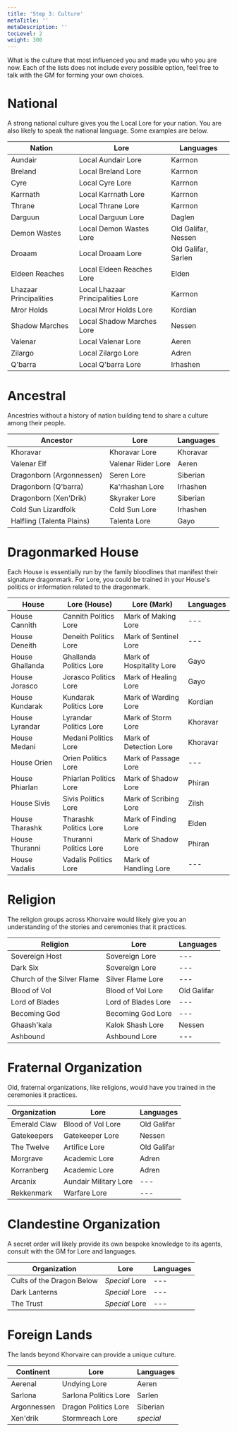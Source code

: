 ```yaml
---
title: 'Step 3: Culture'
metaTitle: ''
metaDescription: ''
tocLevel: 2
weight: 300
---
```


What is the culture that most influenced you and made you who you are now. Each of the lists does not include every possible option, feel free to talk with the GM for forming your own choices.

# National

A strong national culture gives you the Local Lore for your nation. You are also likely to speak the national language. Some examples are below.

| Nation                 | Lore                              | Languages           |
| ---------------------- | --------------------------------- | ------------------- |
| Aundair                | Local Aundair Lore                | Karrnon             |
| Breland                | Local Breland Lore                | Karrnon             |
| Cyre                   | Local Cyre Lore                   | Karrnon             |
| Karrnath               | Local Karrnath Lore               | Karrnon             |
| Thrane                 | Local Thrane Lore                 | Karrnon             |
| Darguun                | Local Darguun Lore                | Daglen              |
| Demon Wastes           | Local Demon Wastes Lore           | Old Galifar, Nessen |
| Droaam                 | Local Droaam Lore                 | Old Galifar, Sarlen |
| Eldeen Reaches         | Local Eldeen Reaches Lore         | Elden               |
| Lhazaar Principalities | Local Lhazaar Principalities Lore | Karrnon             |
| Mror Holds             | Local Mror Holds Lore             | Kordian             |
| Shadow Marches         | Local Shadow Marches Lore         | Nessen              |
| Valenar                | Local Valenar Lore                | Aeren               |
| Zilargo                | Local Zilargo Lore                | Adren               |
| Q'barra                | Local Q'barra Lore                | Irhashen            |

# Ancestral

Ancestries without a history of nation building tend to share a culture among their people.

| Ancestor                  | Lore               | Languages |
| ------------------------- | ------------------ | --------- |
| Khoravar                  | Khoravar Lore      | Khoravar  |
| Valenar Elf               | Valenar Rider Lore | Aeren     |
| Dragonborn (Argonnessen)  | Seren Lore         | Siberian  |
| Dragonborn (Q'barra)      | Ka'rhashan Lore    | Irhashen  |
| Dragonborn (Xen'Drik)     | Skyraker Lore      | Siberian  |
| Cold Sun Lizardfolk       | Cold Sun Lore      | Irhashen  |
| Halfling (Talenta Plains) | Talenta Lore       | Gayo      |

# Dragonmarked House

Each House is essentially run by the family bloodlines that manifest their signature dragonmark. For Lore, you could be trained in your House's politics or information related to the dragonmark.

| House           | Lore (House)            | Lore (Mark)              | Languages |
| --------------- | ----------------------- | ------------------------ | --------- |
| House Cannith   | Cannith Politics Lore   | Mark of Making Lore      | ---       |
| House Deneith   | Deneith Politics Lore   | Mark of Sentinel Lore    | ---       |
| House Ghallanda | Ghallanda Politics Lore | Mark of Hospitality Lore | Gayo      |
| House Jorasco   | Jorasco Politics Lore   | Mark of Healing Lore     | Gayo      |
| House Kundarak  | Kundarak Politics Lore  | Mark of Warding Lore     | Kordian   |
| House Lyrandar  | Lyrandar Politics Lore  | Mark of Storm Lore       | Khoravar  |
| House Medani    | Medani Politics Lore    | Mark of Detection Lore   | Khoravar  |
| House Orien     | Orien Politics Lore     | Mark of Passage Lore     | ---       |
| House Phiarlan  | Phiarlan Politics Lore  | Mark of Shadow Lore      | Phiran    |
| House Sivis     | Sivis Politics Lore     | Mark of Scribing Lore    | Zilsh     |
| House Tharashk  | Tharashk Politics Lore  | Mark of Finding Lore     | Elden     |
| House Thuranni  | Thuranni Politics Lore  | Mark of Shadow Lore      | Phiran    |
| House Vadalis   | Vadalis Politics Lore   | Mark of Handling Lore    | ---       |

# Religion

The religion groups across Khorvaire would likely give you an understanding of the stories and ceremonies that it practices.

| Religion                   | Lore                | Languages   |
| -------------------------- | ------------------- | ----------- |
| Sovereign Host             | Sovereign Lore      | ---         |
| Dark Six                   | Sovereign Lore      | ---         |
| Church of the Silver Flame | Silver Flame Lore   | ---         |
| Blood of Vol               | Blood of Vol Lore   | Old Galifar |
| Lord of Blades             | Lord of Blades Lore | ---         |
| Becoming God               | Becoming God Lore   | ---         |
| Ghaash'kala                | Kalok Shash Lore    | Nessen      |
| Ashbound                   | Ashbound Lore       | ---         |

# Fraternal Organization

Old, fraternal organizations, like religions, would have you trained in the ceremonies it practices.

| Organization | Lore                  | Languages   |
| ------------ | --------------------- | ----------- |
| Emerald Claw | Blood of Vol Lore     | Old Galifar |
| Gatekeepers  | Gatekeeper Lore       | Nessen      |
| The Twelve   | Artifice Lore         | Old Galifar |
| Morgrave     | Academic Lore         | Adren       |
| Korranberg   | Academic Lore         | Adren       |
| Arcanix      | Aundair Military Lore | ---         |
| Rekkenmark   | Warfare Lore          | ---         |

# Clandestine Organization

A secret order will likely provide its own bespoke knowledge to its agents, consult with the GM for Lore and languages.

| Organization              | Lore           | Languages |
| ------------------------- | -------------- | --------- |
| Cults of the Dragon Below | _Special_ Lore | ---       |
| Dark Lanterns             | _Special_ Lore | ---       |
| The Trust                 | _Special_ Lore | ---       |

# Foreign Lands

The lands beyond Khorvaire can provide a unique culture.

| Continent   | Lore                  | Languages |
| ----------- | --------------------- | --------- |
| Aerenal     | Undying Lore          | Aeren     |
| Sarlona     | Sarlona Politics Lore | Sarlen    |
| Argonnessen | Dragon Politics Lore  | Siberian  |
| Xen'drik    | Stormreach Lore       | _special_ |

